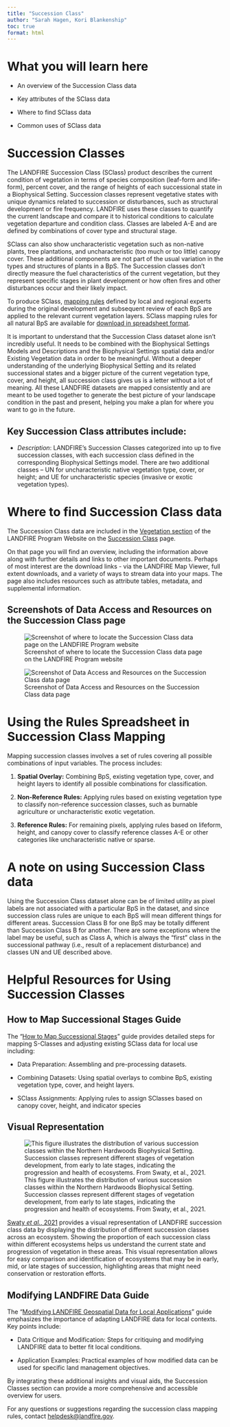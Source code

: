 ```yaml
---
title: "Succession Class"
author: "Sarah Hagen, Kori Blankenship"
toc: true
format: html
---
```


# What you will learn here

- An overview of the Succession Class data

- Key attributes of the SClass data

- Where to find SClass data

- Common uses of SClass data

# Succession Classes

The LANDFIRE Succession Class (SClass) product describes the current condition of vegetation in terms of species composition (leaf-form and life-form), percent cover, and the range of heights of each successional state in a Biophysical Setting. Succession classes represent vegetative states with unique dynamics related to succession or disturbances, such as structural development or fire frequency. LANDFIRE uses these classes to quantify the current landscape and compare it to historical conditions to calculate vegetation departure and condition class. Classes are labeled A-E and are defined by combinations of cover type and structural stage. 

SClass can also show uncharacteristic vegetation such as non-native plants, tree plantations, and uncharacteristic (too much or too little) canopy cover. These additional components are not part of the usual variation in the types and structures of plants in a BpS. The Succession classes don’t directly measure the fuel characteristics of the current vegetation, but they represent specific stages in plant development or how often fires and other disturbances occur and their likely impact. 

To produce SClass, [mapping rules](https://landfire.gov/sites/default/files/documents/Succession_Class_Mapping_Rules_Readme.pdf) defined by local and regional experts during the original development and subsequent review of each BpS are applied to the relevant current vegetation layers. SClass mapping rules for all natural BpS are available for [download in spreadsheet format](https://landfire.gov/sites/default/files/zip/LANDFIRE_CONUS_SClass_Mapping_Rules_08162023.zip).

It is important to understand that the Succession Class dataset alone isn’t incredibly useful. It needs to be combined with the Biophysical Settings Models and Descriptions and the Biophysical Settings spatial data and/or Existing Vegetation data in order to be meaningful. Without a deeper understanding of the underlying Biophysical Setting and its related successional states and a bigger picture of the current vegetation type, cover, and height, all succession class gives us is a letter without a lot of meaning. All these LANDFIRE datasets are mapped consistently and are meant to be used together to generate the best picture of your landscape condition in the past and present, helping you make a plan for where you want to go in the future.

## Key Succession Class attributes include:

- *Description*: LANDFIRE’s Succession Classes categorized into up to five succession classes, with each succession class defined in the corresponding Biophysical Settings model. There are two additional classes – UN for uncharacteristic native vegetation type, cover, or height; and UE for uncharacteristic species (invasive or exotic vegetation types).

# Where to find Succession Class data

The Succession Class data are included in the [Vegetation section](https://landfire.gov/vegetation) of the LANDFIRE Program Website on the [Succession Class](https://landfire.gov/vegetation/sclass) page.

On that page you will find an overview, including the information above along with further details and links to other important documents. Perhaps of most interest are the download links - via the LANDFIRE Map Viewer, full extent downloads, and a variety of ways to stream data into your maps. The page also includes resources such as attribute tables, metadata, and supplemental information. 

## Screenshots of Data Access and Resources on the Succession Class page

![Screenshot of where to locate the Succession Class data page on the LANDFIRE Program website](images/SClass_lfgov.bmp){fig-alt="Arrow pointing to the Succession Class link on the Vegetation page of the LANDFIRE Program website main page under the Current Vegetation section."}

![Screenshot of Data Access and Resources on the Succession Class data page ](images/SClass_page.bmp){fig-alt="Location on landfire.gov, the LANDFIRE Program website, of where to find the Data Access and Resources sections of the Succession Class data page. When you browse to landfire.gov/vegetation/sclass, these resources are near the bottom of the page under the Data Access and Succession Class headings."}

# Using the Rules Spreadsheet in Succession Class Mapping

Mapping succession classes involves a set of rules covering all possible combinations of input variables. The process includes:

1. **Spatial Overlay:** Combining BpS, existing vegetation type, cover, and height layers to identify all possible combinations for classification.

2. **Non-Reference Rules:** Applying rules based on existing vegetation type to classify non-reference succession classes, such as burnable agriculture or uncharacteristic exotic vegetation.

3. **Reference Rules:** For remaining pixels, applying rules based on lifeform, height, and canopy cover to classify reference classes A-E or other categories like uncharacteristic native or sparse.

# A note on using Succession Class data

Using the Succession Class dataset alone can be of limited utility as pixel labels are not associated with a particular BpS in the dataset, and since succession class rules are unique to each BpS will mean different things for different areas. Succession Class B for one BpS may be totally different than Succession Class B for another. There are some exceptions where the label may be useful, such as Class A, which is always the “first” class in the successional pathway (i.e., result of a replacement disturbance) and classes UN and UE described above.

# Helpful Resources for Using Succession Classes

## How to Map Successional Stages Guide

The “[How to Map Successional Stages](https://www.conservationgateway.org/ConservationPractices/FireLandscapes/LANDFIRE/Documents/How2Sclass_March19%20FINAL.pdf)” guide provides detailed steps for mapping S-Classes and adjusting existing SClass data for local use including:

- Data Preparation: Assembling and pre-processing datasets.

- Combining Datasets: Using spatial overlays to combine BpS, existing vegetation type, cover, and height layers.

- SClass Assignments: Applying rules to assign SClasses based on canopy cover, height, and indicator species

## Visual Representation

![This figure illustrates the distribution of various succession classes within the Northern Hardwoods Biophysical Setting. Succession classes represent different stages of vegetation development, from early to late stages, indicating the progression and health of ecosystems. From Swaty, et al., 2021.](images/SClass_lfgov.bmp){fig-alt="A bar chart showing the distribution of succession classes across the northern hardwoods biophysical setting in the United States. Each bar represents a specific succession class within the ecosystem, highlighting the stages of vegetation development. Below the bar are graphics showing the various heights and cover combinations of existing vegetation type, cover, and height."}

[Swaty *et al.*, 2021](https://www.mdpi.com/1421304) provides a visual representation of LANDFIRE succession class data by displaying the distribution of different succession classes across an ecosystem. Showing the proportion of each succession class within different ecosystems helps us understand the current state and progression of vegetation in these areas. This visual representation allows for easy comparison and identification of ecosystems that may be in early, mid, or late stages of succession, highlighting areas that might need conservation or restoration efforts.

## **Modifying LANDFIRE Data Guide**

The “[Modifying LANDFIRE Geospatial Data for Local Applications](https://www.conservationgateway.org/ConservationPractices/FireLandscapes/LANDFIRE/Documents/ModifyingLF_DataGuide_V1.pdf)” guide emphasizes the importance of adapting LANDFIRE data for local contexts. Key points include:

- Data Critique and Modification: Steps for critiquing and modifying LANDFIRE data to better fit local conditions.

- Application Examples: Practical examples of how modified data can be used for specific land management objectives.

By integrating these additional insights and visual aids, the Succession Classes section can provide a more comprehensive and accessible overview for users.

For any questions or suggestions regarding the succession class mapping rules, contact [helpdesk@landfire.gov](mailto:helpdesk@landfire.gov).
